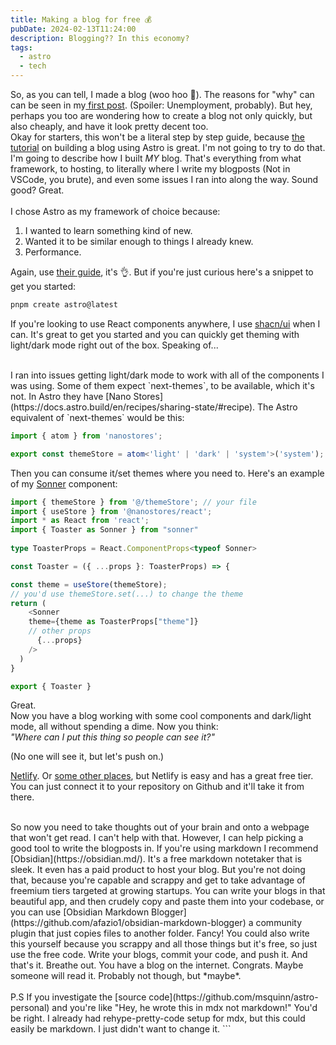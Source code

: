 ```yaml
---
title: Making a blog for free 💰
pubDate: 2024-02-13T11:24:00
description: Blogging?? In this economy?
tags:
  - astro
  - tech
---
```


So, as you can tell, I made a blog (woo hoo 🎉). The reasons for "why" can can be seen in my[ first post](https://mattquinn.dev/posts/why). (Spoiler: Unemployment, probably). But hey, perhaps you too are wondering how to create a blog not only quickly, but also cheaply, and have it look pretty decent too.
<br/>
Okay for starters, this won't be a literal step by step guide, because [the tutorial](https://docs.astro.build/en/tutorial/0-introduction/) on building a blog using Astro is great. I'm not going to try to do that. I'm going to describe how I built *MY* blog. That's everything from what framework, to hosting, to literally where I write my blogposts (Not in VSCode, you brute), and even some issues I ran into along the way. Sound good? Great.   
<br/>
I chose Astro as my framework of choice because:
1. I wanted to learn something kind of new. 
2. Wanted it to be similar enough to things I already knew.
3. Performance. 

Again, use [their guide](https://docs.astro.build/en/tutorial/0-introduction/), it's 👌. But if you're just curious here's a snippet to get you started:

```bash
pnpm create astro@latest
```

If you're looking to use React components anywhere, I use [shacn/ui](https://ui.shadcn.com/) when I can. It's great to get you started and you can quickly get theming with light/dark mode right out of the box. Speaking of...

<br/>
I ran into issues getting light/dark mode to work with all of the components I was using. Some of them expect `next-themes`, to be available, which it's not. In Astro they have [Nano Stores](https://docs.astro.build/en/recipes/sharing-state/#recipe). The Astro equivalent of `next-themes` would be this:

```ts title="themeStore.ts"
import { atom } from 'nanostores';

export const themeStore = atom<'light' | 'dark' | 'system'>('system');
```

Then you can consume it/set themes where you need to. Here's an example of my [Sonner](https://sonner.emilkowal.ski/) component: 

```ts /themeStore/1,3#i /useStore/1-2#s /theme/2,5#v
import { themeStore } from '@/themeStore'; // your file
import { useStore } from '@nanostores/react';
import * as React from 'react';
import { Toaster as Sonner } from "sonner"
  
type ToasterProps = React.ComponentProps<typeof Sonner>

const Toaster = ({ ...props }: ToasterProps) => {

const theme = useStore(themeStore);
// you'd use themeStore.set(...) to change the theme
return (
    <Sonner
    theme={theme as ToasterProps["theme"]}
    // other props
      {...props}
    />
  ) 
}

export { Toaster }
```

Great. 
<br/>
Now you have a blog working with some cool components and dark/light mode, all without spending a dime. Now you think:
<br/>
 *"Where can I put this thing so people can see it?"* 
 
 (No one will see it, but let's push on.)
 <br/>

[Netlify](https://www.netlify.com/). Or [some other places](https://themeisle.com/blog/best-free-blogging-sites/#gref), but Netlify is easy and has a great free tier. You can just connect it to your repository on Github and it'll take it from there. 

<br/>
So now you need to take thoughts out of your brain and onto a webpage that won't get read. I can't help with that. However, I can help picking a good tool to write the blogposts in. If you're using markdown I recommend [Obsidian](https://obsidian.md/). It's a free markdown notetaker that is sleek. It even has a paid product to host your blog. But you're not doing that, because you're capable and scrappy and get to take advantage of freemium tiers targeted at growing startups. 
You can write your blogs in that beautiful app, and then crudely copy and paste them into your codebase, or you can use [Obsidian Markdown Blogger](https://github.com/afazio1/obsidian-markdown-blogger) a community plugin that just copies files to another folder. Fancy! You could also write this yourself because you scrappy and all those things but it's free, so just use the free code. Write your blogs, commit your code, and push it. 
And that's it. Breathe out. You have a blog on the internet. Congrats. Maybe someone will read it. Probably not though, but *maybe*. 


<br />
<br/>
P.S If you investigate the [source code](https://github.com/msquinn/astro-personal) and you're like "Hey, he wrote this in mdx not markdown!"
You'd be right. I already had rehype-pretty-code setup for mdx, but this could easily be markdown. I just didn't want to change it. 
```
